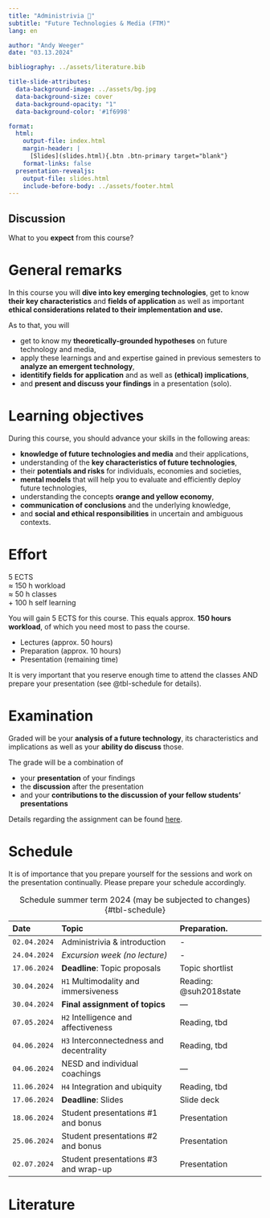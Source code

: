 ```yaml
---
title: "Administrivia 🧐"  
subtitle: "Future Technologies & Media (FTM)"
lang: en

author: "Andy Weeger"
date: "03.13.2024"

bibliography: ../assets/literature.bib

title-slide-attributes:
  data-background-image: ../assets/bg.jpg
  data-background-size: cover
  data-background-opacity: "1"
  data-background-color: '#1f6998'

format: 
  html:
    output-file: index.html
    margin-header: | 
      [Slides](slides.html){.btn .btn-primary target="blank"}
    format-links: false       
  presentation-revealjs:
    output-file: slides.html
    include-before-body: ../assets/footer.html
---
```


## Discussion {.html-hidden .unlisted .discussion-slide background-color=black}

:::large
What to you **expect** from this course?
:::

# General remarks

:::medium
In this course you will [**dive into key emerging technologies**,]{.fragment .fade-in} 
[get to know **their key characteristics**]{.fragment .fade-in} 
[and **fields of application** ]{.fragment .fade-in}
[as well as important **ethical considerations related to their implementation and use.**]{.fragment .fade-in}
:::

:::notes

As to that, you will

- get to know my **theoretically-grounded hypotheses** on future technology and media,
- apply these learnings and and expertise gained in previous semesters to **analyze an emergent technology**,
- **identitify fields for application** and as well as **(ethical) implications**,
- and **present and discuss your findings** in a presentation (solo).

:::

# Learning objectives

During this course, you should advance your skills in the following areas:

:::incremental
- **knowledge of future technologies and media** and their applications, 
- understanding of the **key characteristics of future technologies**, 
- their **potentials and risks** for individuals, economies and societies, 
- **mental models** that will help you to evaluate and efficiently deploy future technologies,
- understanding the concepts **orange and yellow economy**,
- **communication of conclusions** and the underlying knowledge, 
- and **social and ethical responsibilities** in uncertain and ambiguous contexts.
:::

# Effort

::: {.html-hidden .large}
[5 ECTS]{.fragment .fade-in-then-semi-out}\
[≈ 150 h workload]{.fragment .fade-in-then-semi-out}\
[≈ 50 h classes]{.fragment .fade-in-then-semi-out}\
[+ 100 h self learning]{.fragment .fade-in-then-semi-out}
:::

:::notes
You will gain 5 ECTS for this course. This equals approx. __150 hours workload__, of which you need most to pass the course.

-	Lectures (approx. 50 hours)
- Preparation (approx. 10 hours)
- Presentation (remaining time)
:::

:::fragment
It is very important that you reserve enough time to attend the classes AND prepare your presentation (see @tbl-schedule for details).
:::

# Examination

:::medium
Graded will be 
[your **analysis of a future technology**,]{.fragment .fade-in} 
[its characteristics and implications ]{.fragment .fade-in} 
[as well as your **ability do discuss** those.]{.fragment .fade-in}
:::

:::notes
The grade will be a combination of

- your **presentation** of your findings     
- the **discussion** after the presentation      
- and your **contributions to the discussion of your fellow students' presentations**   

Details regarding the assignment can be found [here](../assignment/).

:::

# Schedule {.smaller}

::: notes
It is of importance that you prepare yourself for the sessions and work on the presentation continually. Please prepare your schedule accordingly.
:::

::: column-page-right


| Date         | Topic                                       | Preparation.                   |
|:-------------|:--------------------------------------------|:-------------------------------|
| `02.04.2024` | Administrivia & introduction                | -
| `24.04.2024` | *Excursion week (no lecture)*               | -
| `17.06.2024` | __Deadline__: Topic proposals               | Topic shortlist
| `30.04.2024` | `H1` Multimodality and immersiveness        | Reading: @suh2018state
| `30.04.2024` | __Final assignment of topics__              | —
| `07.05.2024` | `H2` Intelligence and affectiveness         | Reading, tbd
| `04.06.2024` | `H3` Interconnectedness and decentrality    | Reading, tbd
| `04.06.2024` | NESD and individual coachings               | —
| `11.06.2024` | `H4` Integration and ubiquity               | Reading, tbd
| `17.06.2024` | __Deadline__: Slides                        | Slide deck
| `18.06.2024` |  Student presentations #1 and bonus         | Presentation
| `25.06.2024` |  Student presentations #2 and bonus         | Presentation
| `02.07.2024` |  Student presentations #3 and wrap-up       | Presentation

: Schedule summer term 2024 (may be subjected to changes) {#tbl-schedule}

:::

# Literature
::: {#refs}
:::